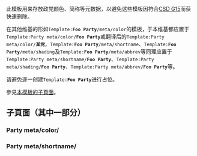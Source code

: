 {{CSD Placeholder}}

此模板用来存放政党颜色、简称等元数据，以避免这些模板因符合[[WP:CSD#G15|CSD G15]]而获快速删除。

<onlyinclude>在其他维基的形如<code>Template:'''Foo Party'''/meta/color</code>的模板，于本维基都应置于<code>Template:Party meta/color/'''Foo Party'''</code>或翻译后的<code>Template:Party meta/color/'''某党'''</code>，<code>Template:'''Foo Party'''/meta/shortname</code>、<code>Template:'''Foo Party'''/meta/shading</code>及<code>Template:'''Foo Party'''/meta/abbrev</code>等同理应置于<code>Template:Party meta/shortname/'''Foo Party'''</code>、<code>Template:Party meta/shading/'''Foo Party'''</code>、<code>Template:Party meta/abbrev/'''Foo Party'''</code>等。

请避免逐一创建<code>Template:'''Foo Party'''</code>进行占位。</onlyinclude>

參見[[Special:PrefixIndex/{{FULLPAGENAME}}/|本模板的子頁面]]。

== 子頁面（其中一部分） ==
=== Party meta/color/ ===
{{Special:PrefixIndex/{{FULLPAGENAME}}/color/|hideredirects=1}}

=== Party meta/shortname/ ===
{{Special:PrefixIndex/{{FULLPAGENAME}}/shortname/|hideredirects=1}}